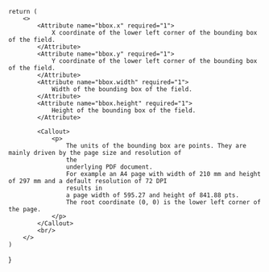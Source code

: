
    return (
        <>
            <Attribute name="bbox.x" required="1">
                X coordinate of the lower left corner of the bounding box of the field.
            </Attribute>
            <Attribute name="bbox.y" required="1">
                Y coordinate of the lower left corner of the bounding box of the field.
            </Attribute>
            <Attribute name="bbox.width" required="1">
                Width of the bounding box of the field.
            </Attribute>
            <Attribute name="bbox.height" required="1">
                Height of the bounding box of the field.
            </Attribute>

            <Callout>
                <p>
                    The units of the bounding box are points. They are mainly driven by the page size and resolution of
                    the
                    underlying PDF document.
                    For example an A4 page with width of 210 mm and height of 297 mm and a default resolution of 72 DPI
                    results in
                    a page width of 595.27 and height of 841.88 pts.
                    The root coordinate (0, 0) is the lower left corner of the page.
                </p>
            </Callout>
            <br/>
        </>
    )
}
